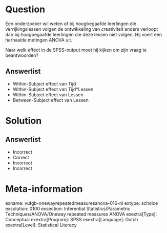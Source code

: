 Question
========
  
Een onderzoeker wil weten of bij hoogbegaafde leerlingen die verrijkingslessen volgen de ontwikkeling van creativiteit anders verloopt dan bij hoogbegaafde leerlingen die deze lessen niet volgen. Hij voert een herhaalde metingen ANOVA uit. 

Naar welk effect in de SPSS-output moet hij kijken om zijn vraag te beantwoorden?
  
Answerlist
----------
* Within-Subject effect van Tijd
* Within-Subject effect van Tijd*Lessen
* Within-Subject effect van Lessen
* Between-Subject effect van Lessen

Solution
========

Answerlist
----------
* Incorrect
* Correct
* Incorrect
* Incorrect

Meta-information
================
exname: vufgb-onewayrepeatedmeasuresanova-016-nl
extype: schoice
exsolution: 0100
exsection: Inferential Statistics/Parametric Techniques/ANOVA/Oneway repeated measures ANOVA
exextra[Type]: Conceptual
exextra[Program]: SPSS
exextra[Language]: Dutch
exextra[Level]: Statistical Literacy
